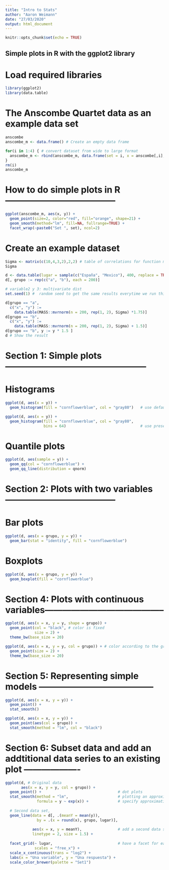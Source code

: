 ```yaml
---
title: "Intro to Stats"
author: "Aaron Weimann"
date: "27/03/2020"
output: html_document
---
```


```r
knitr::opts_chunk$set(echo = TRUE)
```


## Simple plots in R with the ggplot2 library
# Load required libraries
```r
library(ggplot2)
library(data.table)
```


# The Anscombe Quartet data as an example data set
```r
anscombe 
anscombe_m <- data.frame() # Create an empty data frame 

for(i in 1:4) { # convert dataset from wide to large format
  anscombe_m <- rbind(anscombe_m, data.frame(set = i, x = anscombe[,i], y = anscombe[,i+4]))
}
rm(i)
anscombe_m
```


# How to do simple plots in R --------------------------------------
```r
ggplot(anscombe_m, aes(x, y)) + 
  geom_point(size=2, color="red", fill="orange", shape=21) + 
  geom_smooth(method="lm", fill=NA, fullrange=TRUE) + 
  facet_wrap(~paste0("Set ", set), ncol=2)
```

# Create an example dataset
```r
Sigma <- matrix(c(10,4,3,2),2,2) # table of correlations for function mvrnorm
Sigma

d <- data.table(lugar = sample(c("España", "Mexico"), 400, replace = TRUE)) # variable1 = 2 countries
d[, grupo := rep(c("a", "b"), each = 200)]                                  # variable2 = 2 groups

# variable2 y 3: multivariate dist
set.seed(1) #  random seed to get the same results everytime we run this chunk of code

d[grupo == "a", 
  c("x", "y") :=  
    data.table(MASS::mvrnorm(n = 200, rep(1, 2), Sigma) *1.75)]             
d[grupo == "b", 
  c("x", "y") :=  
    data.table(MASS::mvrnorm(n = 200, rep(1, 2), Sigma) + 1.5)]
d[grupo == "b", y := y * 1.5 ]
d # Show the result
```

# Section 1: Simple plots ------------------------------------------------

# Histograms
```r
ggplot(d, aes(x = y)) +
  geom_histogram(fill = "cornflowerblue", col = "gray80")   # use default number of bins in the histogram

ggplot(d, aes(x = y)) +
  geom_histogram(fill = "cornflowerblue", col = "gray80", 
                 bins = 64)                                 # use preset number of bins

```
# Quantile plots
```r
ggplot(d, aes(sample = y)) +
  geom_qq(col = "cornflowerblue") +
  geom_qq_line(distribution = qnorm)
```

# Section 2: Plots with two variables --------------------------------------

# Bar plots
```r
ggplot(d, aes(x = grupo, y = y)) +
  geom_bar(stat = "identity", fill = "cornflowerblue") 
```
# Boxplots
```r
ggplot(d, aes(x = grupo, y = y)) +
  geom_boxplot(fill = "cornflowerblue") 
```

# Section 4: Plots with continuous variables-----------------------------------------

```r
ggplot(d, aes(x = x, y = y, shape = grupo)) +
  geom_point(col = "black", # color is fixed 
             size = 2) +
  theme_bw(base_size = 20)

ggplot(d, aes(x = x, y = y, col = grupo)) + # color according to the group
  geom_point(size = 2) +
  theme_bw(base_size = 20)
```

# Section 5: Representing simple models ---------------------------------------

```r
ggplot(d, aes(x = x, y = y)) +
  geom_point() +
  stat_smooth() 

ggplot(d, aes(x = x, y = y)) +
  geom_point(aes(col = grupo)) +
  stat_smooth(method = "lm", col = "black")
```

# Section 6: Subset data and add an addtitional data series to an existing plot -------------------

```r
ggplot(d, # Original data  
       aes(x = x, y = y, col = grupo)) +
  geom_point() +                                  # dot plots
  stat_smooth(method = "lm",                      # plotting an approximation of the point cloud
              formula = y ~ exp(x)) +             # specify approximating function
  
  # Second data set, 
  geom_line(data = d[, .(meanY = mean(y)),
              by = .(x = round(x), grupo, lugar)],
            
            aes(x = x, y = meanY),                # add a second data series
            linetype = 2, size = 1.5) +
 
  facet_grid(~ lugar,                             # have a facet for each group
             scales = "free_x") +
  scale_x_continuous(trans = "log2") +
  labs(x = "Una variable", y = "Una respuesta") +
  scale_color_brewer(palette = "Set1")
```
